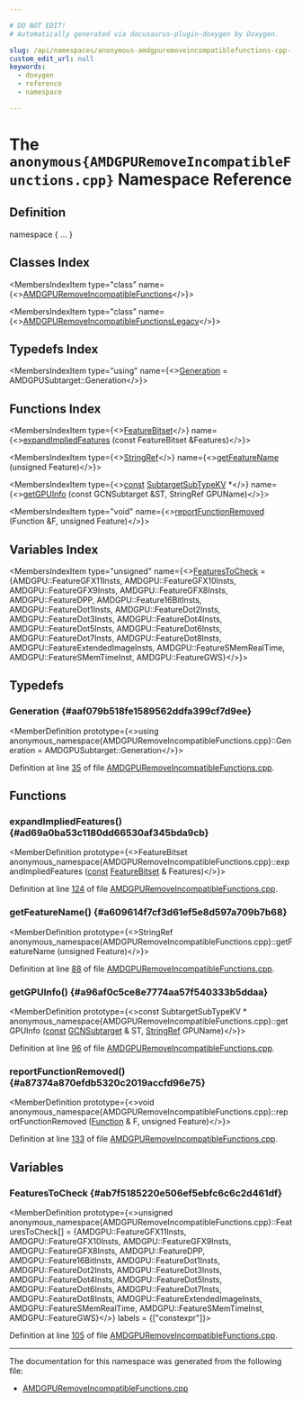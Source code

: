 ```yaml
---

# DO NOT EDIT!
# Automatically generated via docusaurus-plugin-doxygen by Doxygen.

slug: /api/namespaces/anonymous-amdgpuremoveincompatiblefunctions-cpp-
custom_edit_url: null
keywords:
  - doxygen
  - reference
  - namespace

---
```





# The `anonymous{AMDGPURemoveIncompatibleFunctions.cpp}` Namespace Reference

<DoxygenPage pluginConfig={pluginConfig}>



## Definition

<CodeBlock>namespace &#123; ... &#125;</CodeBlock>

## Classes Index

<MembersIndex>

<MembersIndexItem
  type="class"
  name={<><a href="/docs/api/classes/anonymous-namespace-amdgpuremoveincompatiblefunctions-cpp-/amdgpuremoveincompatiblefunctions">AMDGPURemoveIncompatibleFunctions</a></>}>
</MembersIndexItem>

<MembersIndexItem
  type="class"
  name={<><a href="/docs/api/classes/anonymous-namespace-amdgpuremoveincompatiblefunctions-cpp-/amdgpuremoveincompatiblefunctionslegacy">AMDGPURemoveIncompatibleFunctionsLegacy</a></>}>
</MembersIndexItem>

</MembersIndex>

## Typedefs Index

<MembersIndex>

<MembersIndexItem
  type="using"
  name={<><a href="#aaf079b518fe1589562ddfa399cf7d9ee">Generation</a> = AMDGPUSubtarget::Generation</>}>
</MembersIndexItem>

</MembersIndex>

## Functions Index

<MembersIndex>

<MembersIndexItem
  type={<><a href="/docs/api/classes/llvm/featurebitset">FeatureBitset</a></>}
  name={<><a href="#ad69a0ba53c1180dd66530af345bda9cb">expandImpliedFeatures</a> (const FeatureBitset &amp;Features)</>}>
</MembersIndexItem>

<MembersIndexItem
  type={<><a href="/docs/api/classes/llvm/stringref">StringRef</a></>}
  name={<><a href="#a609614f7cf3d61ef5e8d597a709b7b68">getFeatureName</a> (unsigned Feature)</>}>
</MembersIndexItem>

<MembersIndexItem
  type={<><a href="/docs/api/files/lib/lib/target/lib/target/aarch64/aarch64promoteconstant-cpp/#a90f8350fecae261c25be85d38b451bff">const</a> <a href="/docs/api/structs/llvm/subtargetsubtypekv">SubtargetSubTypeKV</a> &#42;</>}
  name={<><a href="#a96af0c5ce8e7774aa57f540333b5ddaa">getGPUInfo</a> (const GCNSubtarget &amp;ST, StringRef GPUName)</>}>
</MembersIndexItem>

<MembersIndexItem
  type="void"
  name={<><a href="#a87374a870efdb5320c2019accfd96e75">reportFunctionRemoved</a> (Function &amp;F, unsigned Feature)</>}>
</MembersIndexItem>

</MembersIndex>

## Variables Index

<MembersIndex>

<MembersIndexItem
  type="unsigned"
  name={<><a href="#ab7f5185220e506ef5ebfc6c6c2d461df">FeaturesToCheck</a> = &#123;AMDGPU::FeatureGFX11Insts,
                                        AMDGPU::FeatureGFX10Insts,
                                        AMDGPU::FeatureGFX9Insts,
                                        AMDGPU::FeatureGFX8Insts,
                                        AMDGPU::FeatureDPP,
                                        AMDGPU::Feature16BitInsts,
                                        AMDGPU::FeatureDot1Insts,
                                        AMDGPU::FeatureDot2Insts,
                                        AMDGPU::FeatureDot3Insts,
                                        AMDGPU::FeatureDot4Insts,
                                        AMDGPU::FeatureDot5Insts,
                                        AMDGPU::FeatureDot6Insts,
                                        AMDGPU::FeatureDot7Insts,
                                        AMDGPU::FeatureDot8Insts,
                                        AMDGPU::FeatureExtendedImageInsts,
                                        AMDGPU::FeatureSMemRealTime,
                                        AMDGPU::FeatureSMemTimeInst,
                                        AMDGPU::FeatureGWS&#125;</>}>
</MembersIndexItem>

</MembersIndex>


<SectionDefinition>

## Typedefs

### Generation {#aaf079b518fe1589562ddfa399cf7d9ee}

<MemberDefinition
  prototype={<>using anonymous&#95;namespace&#123;AMDGPURemoveIncompatibleFunctions.cpp&#125;::Generation =  AMDGPUSubtarget::Generation</>}>

Definition at line <a href="/docs/api/files/lib/lib/target/lib/target/amdgpu/amdgpuremoveincompatiblefunctions-cpp/#l00035">35</a> of file <a href="/docs/api/files/lib/lib/target/lib/target/amdgpu/amdgpuremoveincompatiblefunctions-cpp">AMDGPURemoveIncompatibleFunctions.cpp</a>.
</MemberDefinition>

</SectionDefinition>

<SectionDefinition>

## Functions

### expandImpliedFeatures() {#ad69a0ba53c1180dd66530af345bda9cb}

<MemberDefinition
  prototype={<>FeatureBitset anonymous&#95;namespace&#123;AMDGPURemoveIncompatibleFunctions.cpp&#125;::expandImpliedFeatures (<a href="/docs/api/files/lib/lib/target/lib/target/aarch64/aarch64promoteconstant-cpp/#a90f8350fecae261c25be85d38b451bff">const</a> <a href="/docs/api/classes/llvm/featurebitset">FeatureBitset</a> &amp; Features)</>}>

Definition at line <a href="/docs/api/files/lib/lib/target/lib/target/amdgpu/amdgpuremoveincompatiblefunctions-cpp/#l00124">124</a> of file <a href="/docs/api/files/lib/lib/target/lib/target/amdgpu/amdgpuremoveincompatiblefunctions-cpp">AMDGPURemoveIncompatibleFunctions.cpp</a>.
</MemberDefinition>

### getFeatureName() {#a609614f7cf3d61ef5e8d597a709b7b68}

<MemberDefinition
  prototype={<>StringRef anonymous&#95;namespace&#123;AMDGPURemoveIncompatibleFunctions.cpp&#125;::getFeatureName (unsigned Feature)</>}>

Definition at line <a href="/docs/api/files/lib/lib/target/lib/target/amdgpu/amdgpuremoveincompatiblefunctions-cpp/#l00088">88</a> of file <a href="/docs/api/files/lib/lib/target/lib/target/amdgpu/amdgpuremoveincompatiblefunctions-cpp">AMDGPURemoveIncompatibleFunctions.cpp</a>.
</MemberDefinition>

### getGPUInfo() {#a96af0c5ce8e7774aa57f540333b5ddaa}

<MemberDefinition
  prototype={<>const SubtargetSubTypeKV &#42; anonymous&#95;namespace&#123;AMDGPURemoveIncompatibleFunctions.cpp&#125;::getGPUInfo (<a href="/docs/api/files/lib/lib/target/lib/target/aarch64/aarch64promoteconstant-cpp/#a90f8350fecae261c25be85d38b451bff">const</a> <a href="/docs/api/classes/llvm/gcnsubtarget">GCNSubtarget</a> &amp; ST, <a href="/docs/api/classes/llvm/stringref">StringRef</a> GPUName)</>}>

Definition at line <a href="/docs/api/files/lib/lib/target/lib/target/amdgpu/amdgpuremoveincompatiblefunctions-cpp/#l00096">96</a> of file <a href="/docs/api/files/lib/lib/target/lib/target/amdgpu/amdgpuremoveincompatiblefunctions-cpp">AMDGPURemoveIncompatibleFunctions.cpp</a>.
</MemberDefinition>

### reportFunctionRemoved() {#a87374a870efdb5320c2019accfd96e75}

<MemberDefinition
  prototype={<>void anonymous&#95;namespace&#123;AMDGPURemoveIncompatibleFunctions.cpp&#125;::reportFunctionRemoved (<a href="/docs/api/classes/llvm/function">Function</a> &amp; F, unsigned Feature)</>}>

Definition at line <a href="/docs/api/files/lib/lib/target/lib/target/amdgpu/amdgpuremoveincompatiblefunctions-cpp/#l00133">133</a> of file <a href="/docs/api/files/lib/lib/target/lib/target/amdgpu/amdgpuremoveincompatiblefunctions-cpp">AMDGPURemoveIncompatibleFunctions.cpp</a>.
</MemberDefinition>

</SectionDefinition>

<SectionDefinition>

## Variables

### FeaturesToCheck {#ab7f5185220e506ef5ebfc6c6c2d461df}

<MemberDefinition
  prototype={<>unsigned anonymous&#95;namespace&#123;AMDGPURemoveIncompatibleFunctions.cpp&#125;::FeaturesToCheck&#91;&#93; = &#123;AMDGPU::FeatureGFX11Insts,
                                        AMDGPU::FeatureGFX10Insts,
                                        AMDGPU::FeatureGFX9Insts,
                                        AMDGPU::FeatureGFX8Insts,
                                        AMDGPU::FeatureDPP,
                                        AMDGPU::Feature16BitInsts,
                                        AMDGPU::FeatureDot1Insts,
                                        AMDGPU::FeatureDot2Insts,
                                        AMDGPU::FeatureDot3Insts,
                                        AMDGPU::FeatureDot4Insts,
                                        AMDGPU::FeatureDot5Insts,
                                        AMDGPU::FeatureDot6Insts,
                                        AMDGPU::FeatureDot7Insts,
                                        AMDGPU::FeatureDot8Insts,
                                        AMDGPU::FeatureExtendedImageInsts,
                                        AMDGPU::FeatureSMemRealTime,
                                        AMDGPU::FeatureSMemTimeInst,
                                        AMDGPU::FeatureGWS&#125;</>}
  labels = {["constexpr"]}>

Definition at line <a href="/docs/api/files/lib/lib/target/lib/target/amdgpu/amdgpuremoveincompatiblefunctions-cpp/#l00105">105</a> of file <a href="/docs/api/files/lib/lib/target/lib/target/amdgpu/amdgpuremoveincompatiblefunctions-cpp">AMDGPURemoveIncompatibleFunctions.cpp</a>.
</MemberDefinition>

</SectionDefinition>

<hr/>

The documentation for this namespace was generated from the following file:

<ul>
<li><a href="/docs/api/files/lib/lib/target/lib/target/amdgpu/amdgpuremoveincompatiblefunctions-cpp">AMDGPURemoveIncompatibleFunctions.cpp</a></li>
</ul>

</DoxygenPage>
